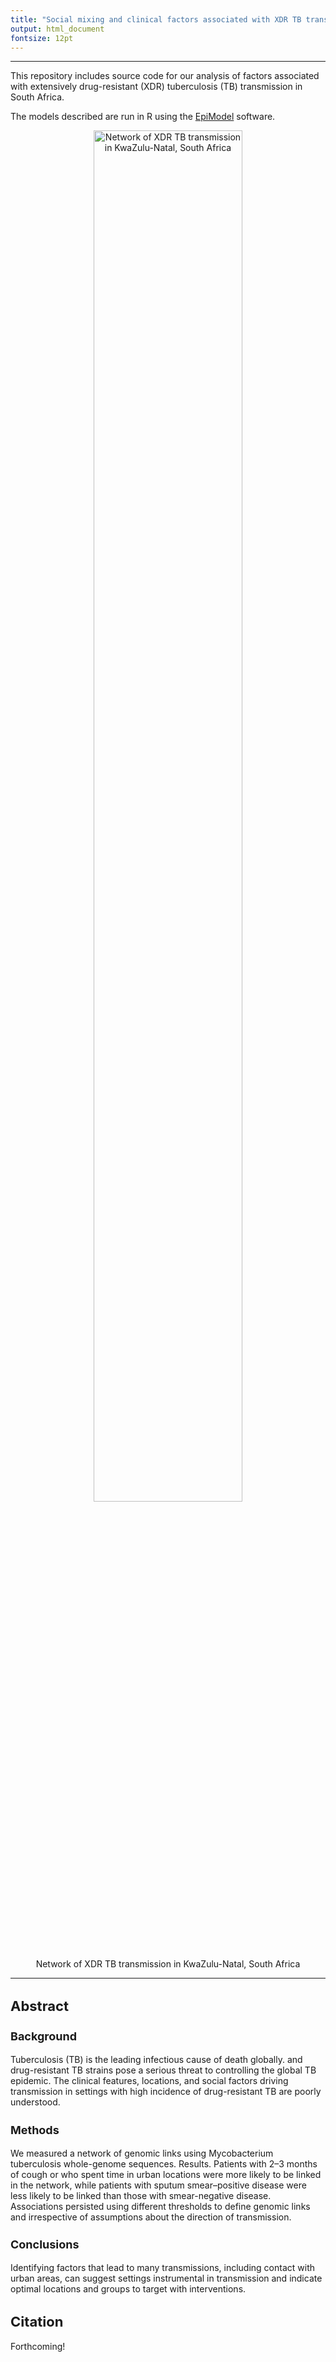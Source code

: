 ```yaml
---
title: "Social mixing and clinical factors associated with XDR TB transmission in KwaZulu-Natal, South Africa"
output: html_document
fontsize: 12pt
---
```


<style type="text/css">

body{ /* Normal  */
      font-size: 14px;
  }
h1.title {
  font-size: 30px;
  color: Black;
}
h1 { /* Header 1 */
  font-size: 28px;
}
h2 { /* Header 2 */
    font-size: 22px;
}
h3 { /* Header 3 */
  font-size: 18px;
}
code.r{ /* Code block */
    font-size: 12px;
}

</style>


*** 

This repository includes source code for our analysis of factors associated with extensively drug-resistant (XDR) tuberculosis (TB) transmission in South Africa. 

The models described are run in R using the [EpiModel](www.epimodel.org) software.


<center>
![Network of XDR TB transmission in KwaZulu-Natal, South Africa](/Users/kristinnelson/Box Sync/Dissertation manuscripts/ClinSocMix/Nelson_Fig1.png){ width=75% } 

</center>
*** 

## Abstract

### Background 

Tuberculosis (TB) is the leading infectious cause of death globally. and drug-resistant TB strains pose a serious threat to controlling the global TB epidemic. The clinical features, locations, and social factors driving transmission in settings with high incidence of drug-resistant TB are poorly understood.

### Methods   

We measured a network of genomic links using Mycobacterium tuberculosis whole-genome sequences.
Results. Patients with 2–3 months of cough or who spent time in urban locations were more likely to be linked in the network, while patients with sputum smear–positive disease were less likely to be linked than those with smear-negative disease. Associations persisted using different thresholds to define genomic links and irrespective of assumptions about the direction of transmission.


### Conclusions 

Identifying factors that lead to many transmissions, including contact with urban areas, can suggest settings instrumental in transmission and indicate optimal locations and groups to target with interventions.


## Citation 
Forthcoming!




